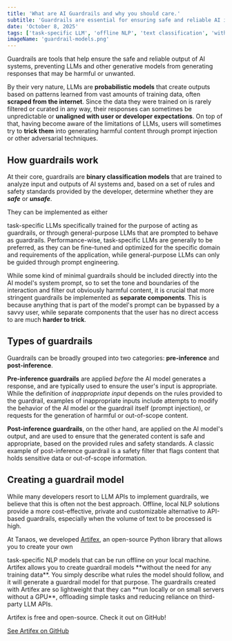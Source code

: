 ```yaml
---
title: 'What are AI Guardrails and why you should care.'
subtitle: 'Guardrails are essential for ensuring safe and reliable AI interactions. But what are they and how to create them?'
date: 'October 8, 2025'
tags: ['task-specific LLM', 'offline NLP', 'text classification', 'without training data', 'NLP', 'machine learning']
imageName: 'guardrail-models.png'
---
```





Guardrails are tools that help ensure the safe and reliable output of AI systems, preventing
LLMs and other generative models from generating responses that may be harmful or unwanted.

By their very nature, LLMs are **probabilistic models** that create outputs based on patterns learned
from vast amounts of training data, often **scraped from the internet**. Since the data they were 
trained on is rarely filtered or curated in any way, their responses can sometimes be
unpredictable or **unaligned with user or developer expectations**. On top of that, having become 
aware of the limitations of LLMs, users will sometimes try to **trick them** into generating harmful 
content through prompt injection or other adversarial techniques.

## How guardrails work

At their core, guardrails are **binary classification models** that are trained to analyze input and 
outputs of AI systems and, based on a set of rules and safety standards provided by the developer, 
determine whether they are ***safe*** or ***unsafe***.

They can be implemented as either
<Link href={Config.TASK_SPECIFIC_LLMS_POST}>task-specific LLMs</Link> specifically trained for 
the purpose of acting as guardrails, or through general-purpose LLMs that are prompted to behave
as guardrails. Performance-wise, task-specific LLMs are generally to be preferred, as they can be
fine-tuned and optimized for the specific domain and requirements of the application, while 
general-purpose LLMs can only be guided through prompt engineering.

While some kind of minimal guardrails should be included directly into the AI model's system 
prompt, so to set the tone and boundaries of the interaction and filter out obviously harmful
content, it is crucial that more stringent guardrails be implemented as **separate components**. 
This is because anything that is part of the model's prompt can be bypassed by a savvy user, while
separate components that the user has no direct access to are much **harder to trick**.

## Types of guardrails

Guardrails can be broadly grouped into two categories: **pre-inference** and **post-inference**.

**Pre-inference guardrails** are applied *before* the AI model generates a response, and are
typically used to ensure the user's input is appropriate. While the definition of *inappropriate
input* depends on the rules provided to the guardrail, examples of inappropriate inputs include
attempts to modify the behavior of the AI model or the guardrail itself (prompt injection), or 
requests for the generation of harmful or out-of-scope content.

**Post-inference guardrails**, on the other hand, are applied on the AI model's output, and are
used to ensure that the generated content is safe and appropriate, based on the provided rules
and safety standards. A classic example of post-inference guardrail is a safety filter that
flags content that holds sensitive data or out-of-scope information.

## Creating a guardrail model

While many developers resort to LLM APIs to implement guardrails, we believe that this is often not
the best approach. <Link href={Config.OFFLINE_NLP_POST}>Offline, local NLP solutions</Link> provide
a more cost-effective, private and customizable alternative to API-based guardrails, especially
when the volume of text to be processed is high.

At Tanaos, we developed <a href={Config.ARTIFEX_GITHUB_URL} rel='noreferrer' target='_blank'>Artifex</a>,
an open-source Python library that allows you to create your own 
<Link href={Config.TASK_SPECIFIC_LLMS_POST}>task-specific NLP models</Link> that can be run offline on
your local machine. Artifex allows you to create guardrail models **without the need for any training data**.
You simply describe what rules the model should follow, and it will generate a guardrail model
for that purpose. The guardrails created with Artifex are so lightweight that they can **run locally or on small 
servers without a GPU**, offloading simple tasks and reducing reliance on third-party LLM APIs.

Artifex is free and open-source. Check it out on GitHub!

<a className='btn btn-primary' href={Config.ARTIFEX_GITHUB_URL} target='_blank' rel='noreferrer'>See Artifex on GitHub <Github className='ms-2' /></a>